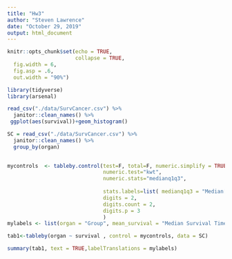```yaml
---
title: "Hw3"
author: "Steven Lawrence"
date: "October 29, 2019"
output: html_document
---
```


```r
knitr::opts_chunk$set(echo = TRUE,
                      collapse = TRUE,
  fig.width = 6,
  fig.asp = .6,
  out.width = "90%")
```

```r
library(tidyverse)
library(arsenal)
```

```r
read_csv("./data/SurvCancer.csv") %>% 
  janitor::clean_names() %>% 
 ggplot(aes(survival))+geom_histogram()
```



```r
SC = read_csv("./data/SurvCancer.csv") %>% 
  janitor::clean_names() %>% 
  group_by(organ) 
  

mycontrols  <- tableby.control(test=F, total=F, numeric.simplify = TRUE,
                               numeric.test="kwt",
                               numeric.stats="medianq1q3",
            
                               stats.labels=list( medianq1q3 = "Median[IQR]"),
                               digits = 2,
                               digits.count = 2,
                               digits.p = 3
                               )
mylabels <- list(organ = "Group", mean_survival = "Median Survival Time")

tab1<-tableby(organ ~ survival , control = mycontrols, data = SC)

summary(tab1, text = TRUE,labelTranslations = mylabels)

```


